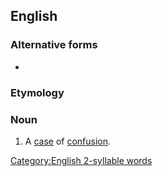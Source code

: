 {{also|mix up|mix-up}}
==English==

===Alternative forms===
* {{l|en|mix-up}}

===Etymology===
{{compound|en|mix|up}}

===Noun===
{{en-noun}}

# A [[case]] of [[confusion]].

[[Category:English 2-syllable words]]